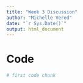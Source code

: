 ```yaml
---
title: "Week 3 Discussion"
author: "Michelle Vered"
date: "`r Sys.Date()`"
output: html_document
---
```


# Code

```r

# first code chunk
```
